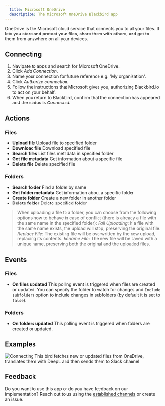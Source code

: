 ```yaml
---
  title: Microsoft OneDrive
  description: The Microsoft OneDrive Blackbird app
---
```


<LinkCard title="View on Github" target="_blank" href="https://github.com/bb-io/MicrosoftOneDrive" icon="github" />

OneDrive is the Microsoft cloud service that connects you to all your files. It lets you store and protect your files, share them with others, and get to them from anywhere on all your devices.

## Connecting

1. Navigate to apps and search for Microsoft OneDrive.
2. Click _Add Connection_.
3. Name your connection for future reference e.g. 'My organization'.
4. Click _Authorize connection_.
5. Follow the instructions that Microsoft gives you, authorizing Blackbird.io to act on your behalf.
6. When you return to Blackbird, confirm that the connection has appeared and the status is _Connected_.

## Actions

### Files

- **Upload file** Upload file to specified folder
- **Download file** Download specified file
- **Search files** List files metadata in specified folder
- **Get file metadata** Get information about a specific file
- **Delete file** Delete specified file

### Folders

- **Search folder** Find a folder by name
- **Get folder metadata** Get information about a specific folder
- **Create folder** Create a new folder in another folder
- **Delete folder** Delete specified folder

> When uploading a file to a folder, you can choose from the following options how to behave in case of conflict (there is already a file with the same name in the specified folder):
*Fail Uploading*: If a file with the same name exists, the upload will stop, preserving the original file.
*Replace File*: The existing file will be overwritten by the new upload, replacing its contents.
*Rename File*: The new file will be saved with a unique name, preserving both the original and the uploaded files.

## Events

### Files

- **On files updated** This polling event is triggered when files are created or updated. You can specify the folder to watch for changes and `Include subfolders` option to include changes in subfolders (by default it is set to `false`).

### Folders
- **On folders updated** This polling event is triggered when folders are created or updated.

## Examples

![Connecting](https://raw.githubusercontent.com/bb-io/MicrosoftOneDrive/main/image/README/example_bird.png)
This bird fetches new or updated files from OneDrive, translates them with DeepL and then sends them to Slack channel

## Feedback

Do you want to use this app or do you have feedback on our implementation? Reach out to us using the [established channels](https://www.blackbird.io/) or create an issue.

